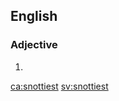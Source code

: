 ==English==

===Adjective===
{{head|en}}

# {{en-superlative of|snotty}}

[[ca:snottiest]]
[[sv:snottiest]]
